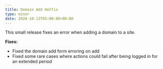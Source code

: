 ```yaml
---
title: Domain Add Hotfix
type: minor
date: 2020-10-13T05:00:00+00:00
---
```


This small release fixes an error when adding a domain to a site.

**Fixes:**

* Fixed the domain add form erroring on add
* Fixed some rare cases where actions could fail after being logged in for an extended period
